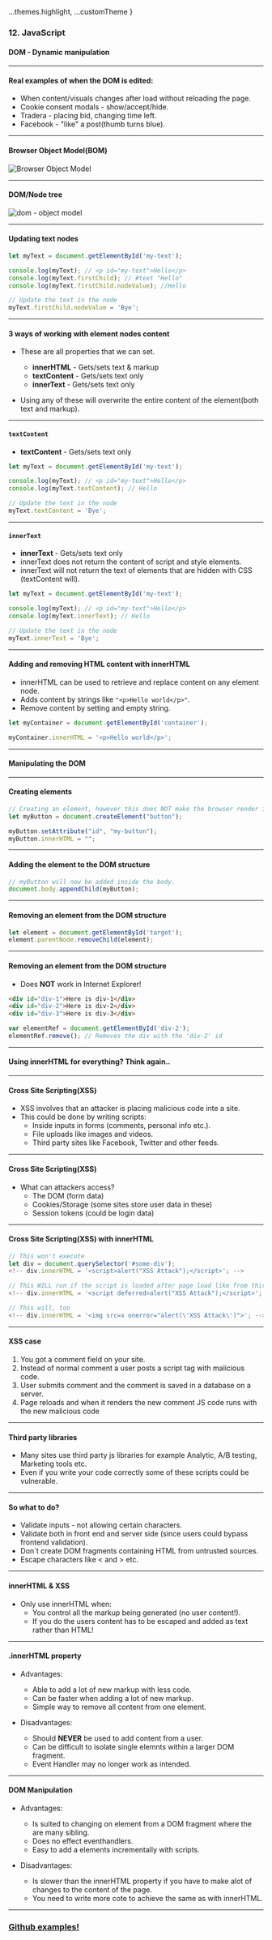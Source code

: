 
  ...themes.highlight,
  ...customTheme
}


### 12. JavaScript
#### DOM - Dynamic manipulation


---

#### Real examples of when the DOM is edited:

* When content/visuals changes after load without reloading the page.
* Cookie consent modals - show/accept/hide.
* Tradera - placing bid, changing time left.
* Facebook - "like" a post(thumb turns blue).


--- 

#### Browser Object Model(BOM)
<img src={img1} alt="Browser Object Model"/>


---

#### DOM/Node tree
<img src={img2} alt="dom - object model"/>


---

####  Updating text nodes

```JavaScript
let myText = document.getElementById('my-text');

console.log(myText); // <p id="my-text">Hello</p>
console.log(myText.firstChild); // #text "Hello"
console.log(myText.firstChild.nodeValue); //Hello

// Update the text in the node
myText.firstChild.nodeValue = 'Bye';
```


---

####  3 ways of working with element nodes **content**

* These are all properties that we can set.
  * **innerHTML** - Gets/sets text & markup
  * **textContent** - Gets/sets text only
  * **innerText** - Gets/sets text only

* Using any of these will overwrite the entire content of the element(both text and markup).


---

####  ```textContent```

* **textContent** - Gets/sets text only

```JavaScript
let myText = document.getElementById('my-text');

console.log(myText); // <p id="my-text">Hello</p>
console.log(myText.textContent); // Hello

// Update the text in the node
myText.textContent = 'Bye';
```


---

####  ```innerText```

* **innerText** - Gets/sets text only
* innerText does not return the content of script and style elements.
* innerText will not return the text of elements that are hidden with CSS (textContent will).

```JavaScript
let myText = document.getElementById('my-text');

console.log(myText); // <p id="my-text">Hello</p>
console.log(myText.innerText); // Hello

// Update the text in the node
myText.innerText = 'Bye';
```


---

####  Adding and removing HTML content with innerHTML

* innerHTML can be used to retrieve and replace content on any element node.
* Adds content by strings like ```"<p>Hello world</p>"```.
* Remove content by setting and empty string.

```JavaScript
let myContainer = document.getElementById('container');

myContainer.innerHTML = '<p>Hello world</p>';
```


---

#### Manipulating the DOM


---

####  Creating elements

```JavaScript
// Creating an element, however this does NOT make the browser render it.
let myButton = document.createElement("button");

myButton.setAttribute("id", "my-button");
myButton.innerHTML = "";
```


---

####  Adding the element to the DOM structure

```JavaScript
// myButton will now be added inside the body.
document.body.appendChild(myButton);
```


---

####  Removing an element from the DOM structure

```JavaScript
let element = document.getElementById('target');
element.parentNode.removeChild(element);
```


---

####  Removing an element from the DOM structure

* Does **NOT** work in Internet Explorer!

```HTML
<div id="div-1">Here is div-1</div>
<div id="div-2">Here is div-2</div>
<div id="div-3">Here is div-3</div>
```

```JavaScript
var elementRef = document.getElementById('div-2');
elementRef.remove(); // Removes the div with the 'div-2' id
```


---

#### Using innerHTML for everything? Think again..


---

####  Cross Site Scripting(XSS)

* XSS involves that an attacker is placing malicious code inte a site.
* This could be done by writing scripts:
  * Inside inputs in forms (comments, personal info etc.).
  * File uploads like images and videos.
  * Third party sites like Facebook, Twitter and other feeds.


---

####  Cross Site Scripting(XSS)

* What can attackers access?
  * The DOM (form data)
  * Cookies/Storage (some sites store user data in these)
  * Session tokens (could be login data)


---

####  Cross Site Scripting(XSS) with innerHTML

```JavaScript
// This won't execute
let div = document.querySelector('#some-div');
<!-- div.innerHTML = '<script>alert("XSS Attack");</script>'; -->
```

```JavaScript
// This WILL run if the script is loaded after page load like from third party.
<!-- div.innerHTML = '<script deferred>alert("XSS Attack");</script>'; -->

// This will, too
<!-- div.innerHTML = '<img src=x onerror="alert(\'XSS Attack\')">'; -->
```


---
  
#### XSS case

1. You got a comment field on your site.
1. Instead of normal comment a user posts a script tag with malicious code.
1. User submits comment and the comment is saved in a database on a server.
1. Page reloads and when it renders the new comment JS code runs with the new malicious code


---

#### Third party libraries

* Many sites use third party js libraries for example Analytic, A/B testing, Marketing tools etc.
* Even if you write your code correctly some of these scripts could be vulnerable.


---

#### So what to do?

* Validate inputs - not allowing certain characters.
* Validate both in front end and server side (since users could bypass frontend validation).
* Don´t create DOM fragments containing HTML from untrusted sources.
* Escape characters like < and > etc.


---

#### innerHTML & XSS

* Only use innerHTML when:
  * You control all the markup being generated (no user content!).
  * If you do the users content has to be escaped and added as text rather than HTML!


---

#### .innerHTML property

* Advantages:
  * Able to add a lot of new markup with less code.
  * Can be faster when adding a lot of new markup.
  * Simple way to remove all content from one element.
  
* Disadvantages:
  * Should <b>NEVER</b> be used to add content from a user.
  * Can be difficult to isolate single elemnts within a larger DOM fragment.
  * Event Handler may no longer work as intended.


---

#### DOM Manipulation

* Advantages:
  * Is suited to changing on element from a DOM fragment where the are many sibling.
  * Does no effect eventhandlers.
  * Easy to add a elements incrementally with scripts.
  
* Disadvantages:
  * Is slower than the innerHTML property if you have to make alot of changes to the content of the page.
  * You need to write more cote to achieve the same as with innerHTML.
  

---

### <a href="https://github.com/SofthouseVxo/Education" target="_blank">Github examples!</a>